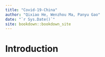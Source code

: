 ```yaml
--- 
title: "Covid-19-China"
author: "Qixiao He, Wenzhou Ma, Panyu Gao"
date: "`r Sys.Date()`"
site: bookdown::bookdown_site
---
```


# Introduction

